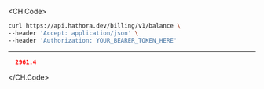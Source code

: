 
<CH.Code>
```bash Example Request
curl https://api.hathora.dev/billing/v1/balance \
--header 'Accept: application/json' \
--header 'Authorization: YOUR_BEARER_TOKEN_HERE'
```
---

```json Example Response
  2961.4
```
</CH.Code>

